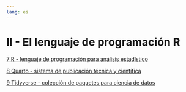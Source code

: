 ```yaml
---
lang: es
---
```


# II - El lenguaje de programación R {.unnumbered}

[7 R - lenguaje de programación para análisis estadístico](07-r.qmd)

[8 Quarto - sistema de publicación técnica y científica](08-quarto.qmd)

[9 Tidyverse - colección de paquetes para ciencia de datos](09-tidyverse.qmd)